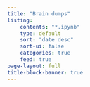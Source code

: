```yaml
---
title: "Brain dumps"
listing:
    contents: "*.ipynb"
    type: default
    sort: "date desc"
    sort-ui: false
    categories: true
    feed: true
page-layout: full
title-block-banner: true
---
```

